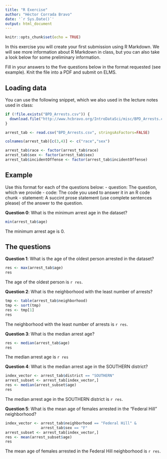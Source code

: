 ```yaml
---
title: "R Exercise"
author: "Héctor Corrada Bravo"
date: '`r Sys.Date()`'
output: html_document
---
```


```r
knitr::opts_chunk$set(echo = TRUE)
```

In this exercise you will create your first submission using R Markdown. We will see more information about R Markdown in class, but you can also take a look below for some preliminary information.

Fill in your answers to the five questions below in the format requested (see example). Knit the file into a PDF and submit on ELMS.

## Loading data

You can use the following snippet, which we also used in the lecture notes used in class:

```r
if (!file.exists("BPD_Arrests.csv")) {
  download.file("http://www.hcbravo.org/IntroDataSci/misc/BPD_Arrests.csv", destfile="BPD_Arrests.csv")
}

arrest_tab <- read.csv("BPD_Arrests.csv", stringsAsFactors=FALSE)

colnames(arrest_tab)[c(3,4)] <- c("race","sex")

arrest_tab$race <- factor(arrest_tab$race)
arrest_tab$sex <- factor(arrest_tab$sex)
arrest_tab$incidentOffense <- factor(arrest_tab$incidentOffense)
```
## Example

Use this format for each of the questions below: 
- question: The question, which we provide
- code: The code you used to answer it in an R code chunk
- statement: A succint prose statement (use complete sentences please) of the answer to the question.

**Question 0**: What is the minimum arrest age in the dataset?

```r
min(arrest_tab$age)
```

The minimum arrest age is 0.

## The questions

**Question 1**: What is the age of the oldest person arrested in the dataset?

```r
res <- max(arrest_tab$age)
res
```

The age of the oldest person is `r res`.

**Question 2**: What is the neighborhood with the least number of arrests?

```r
tmp <- table(arrest_tab$neighborhood)
tmp <- sort(tmp)
res <- tmp[1]
res
```

The neighborhood with the least number of arrests is `r res`.

**Question 3**: What is the median arrest age?

```r
res <- median(arrest_tab$age)
res
```

The median arrest age is `r res`

**Question 4**: What is the median arrest age in the SOUTHERN district?

```r
index_vector <- arrest_tab$district == "SOUTHERN"
arrest_subset <- arrest_tab[index_vector,]
res <- median(arrest_subset$age)
res
```

The median arrest age in the SOUTHERN district is `r res`.

**Question 5**: What is the mean age of females arrested in the “Federal Hill” neighborhood?

```r
index_vector <- arrest_tab$neighborhood == "Federal Hill" & 
                arrest_tab$sex == "F"
arrest_subset <- arrest_tab[index_vector,]
res <- mean(arrest_subset$age)
res
```

The mean age of females arrested in the Federal Hill neighborhood is `r res`.

